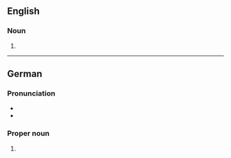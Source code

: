 ==English==

===Noun===
{{en-noun}}

# {{syn of|en|Oldenburger||breed of horse}}

----

==German==
{{wikipedia}}
{{wikipedia|lang=de}}

===Pronunciation===
* {{IPA|de|/ˈɔldənˌbʊʁk/|[ˈɔldn̩ˌbʊʁk]}}
* {{audio|de|De-Oldenburg.ogg|Audio}}

===Proper noun===
{{de-proper noun|n}}

# {{place|de|independent city|s/Lower Saxony|c/Germany|t1=Oldenburg}}
